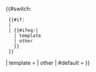 {{#switch:
  <!--If no or empty "demospace" parameter then detect namespace-->
  {{#if:{{{demospace|}}}
  | {{lc: {{{demospace}}} }}    <!--Use lower case "demospace"-->
  | {{#ifeq:{{NAMESPACE}}|{{ns:Template}}
    | template
    | other
    }}
  }}
| template = {{{1|}}}
| other
| #default = {{{2|}}}
}}<!--End switch--><noinclude>

{{documentation}}
<!-- Add categories and interwikis to the /doc subpage, not here! -->
</noinclude>